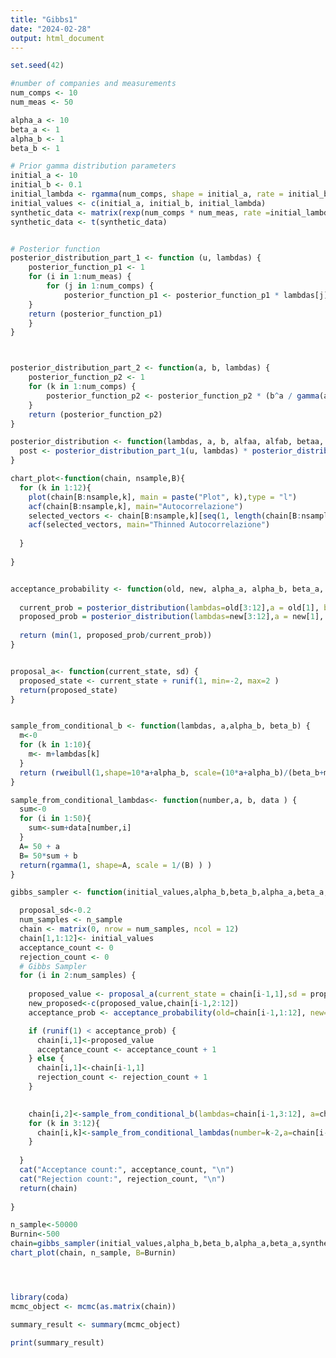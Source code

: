 ---
title: "Gibbs1"
date: "2024-02-28"
output: html_document
---

```{r}
set.seed(42)

#number of companies and measurements
num_comps <- 10
num_meas <- 50

alpha_a <- 10
beta_a <- 1
alpha_b <- 1
beta_b <- 1

# Prior gamma distribution parameters
initial_a <- 10
initial_b <- 0.1
initial_lambda <- rgamma(num_comps, shape = initial_a, rate = initial_b)
initial_values <- c(initial_a, initial_b, initial_lambda)
synthetic_data <- matrix(rexp(num_comps * num_meas, rate =initial_lambda), nrow = num_meas)
synthetic_data <- t(synthetic_data)


# Posterior function
posterior_distribution_part_1 <- function (u, lambdas) { 
    posterior_function_p1 <- 1
    for (i in 1:num_meas) {  
        for (j in 1:num_comps) {
            posterior_function_p1 <- posterior_function_p1 * lambdas[j]*exp(-lambdas[j]*u[j][i])
    }
    return (posterior_function_p1)
    }
}



posterior_distribution_part_2 <- function(a, b, lambdas) {
    posterior_function_p2 <- 1
    for (k in 1:num_comps) {
        posterior_function_p2 <- posterior_function_p2 * (b^a / gamma(a)) * lambdas[k]^(a - 1) * exp(-b * lambdas[k])
    }
    return (posterior_function_p2)
}

posterior_distribution <- function(lambdas, a, b, alfaa, alfab, betaa, betab,u) {
  post <- posterior_distribution_part_1(u, lambdas) * posterior_distribution_part_2(a,b, lambdas) * dgamma(a, shape = alfaa, scale=1/betaa) * dgamma(b, shape = alfab, scale=1/betab )
}
```

```{r}


chart_plot<-function(chain, nsample,B){
  for (k in 1:12){
    plot(chain[B:nsample,k], main = paste("Plot", k),type = "l")
    acf(chain[B:nsample,k], main="Autocorrelazione")
    selected_vectors <- chain[B:nsample,k][seq(1, length(chain[B:nsample]), by = 10)]
    acf(selected_vectors, main="Thinned Autocorrelazione")
    
  }
  
}


acceptance_probability <- function(old, new, alpha_a, alpha_b, beta_a, beta_b, data) {
  
  current_prob = posterior_distribution(lambdas=old[3:12],a = old[1], b=old[2],alfaa=alpha_a, alfab=alpha_b, betaa=beta_a, betab=beta_b, u=data)
  proposed_prob = posterior_distribution(lambdas=new[3:12],a = new[1], b=new[2],alfaa=alpha_a, alfab=alpha_b, betaa=beta_a, betab=beta_b ,u=data)
  
  return (min(1, proposed_prob/current_prob))
}


proposal_a<- function(current_state, sd) {
  proposed_state <- current_state + runif(1, min=-2, max=2 )
  return(proposed_state)
}


sample_from_conditional_b <- function(lambdas, a,alpha_b, beta_b) {
  m<-0
  for (k in 1:10){
    m<- m+lambdas[k]
  }
  return (rweibull(1,shape=10*a+alpha_b, scale=(10*a+alpha_b)/(beta_b+m)))
}

sample_from_conditional_lambdas<- function(number,a, b, data ) {
  sum<-0
  for (i in 1:50){
    sum<-sum+data[number,i]
  }
  A= 50 + a
  B= 50*sum + b
  return(rgamma(1, shape=A, scale = 1/(B) ) )
}

gibbs_sampler <- function(initial_values,alpha_b,beta_b,alpha_a,beta_a,u, n_sample){

  proposal_sd<-0.2
  num_samples <- n_sample
  chain <- matrix(0, nrow = num_samples, ncol = 12)
  chain[1,1:12]<- initial_values
  acceptance_count <- 0
  rejection_count <- 0
  # Gibbs Sampler
  for (i in 2:num_samples) {
    
    proposed_value <- proposal_a(current_state = chain[i-1,1],sd = proposal_sd )
    new_proposed<-c(proposed_value,chain[i-1,2:12])
    acceptance_prob <- acceptance_probability(old=chain[i-1,1:12], new=new_proposed, alpha_a=alpha_a, alpha_b=alpha_b, beta_a=beta_a, beta_b=beta_b, data=u)

    if (runif(1) < acceptance_prob) {
      chain[i,1]<-proposed_value
      acceptance_count <- acceptance_count + 1
    } else {
      chain[i,1]<-chain[i-1,1]
      rejection_count <- rejection_count + 1
    }
    

    chain[i,2]<-sample_from_conditional_b(lambdas=chain[i-1,3:12], a=chain[i-1,1],alpha_b=alpha_b, beta_b=beta_b )
    for (k in 3:12){
      chain[i,k]<-sample_from_conditional_lambdas(number=k-2,a=chain[i-1,1], b=chain[i-1,2], data=synthetic_data)
    }
    
  }
  cat("Acceptance count:", acceptance_count, "\n")
  cat("Rejection count:", rejection_count, "\n")
  return(chain)
  
}

n_sample<-50000
Burnin<-500
chain=gibbs_sampler(initial_values,alpha_b,beta_b,alpha_a,beta_a,synthetic_data, n_sample)
chart_plot(chain, n_sample, B=Burnin)





```

```{r}
library(coda)
mcmc_object <- mcmc(as.matrix(chain))

summary_result <- summary(mcmc_object)

print(summary_result)
```
